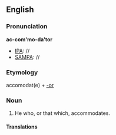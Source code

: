 ==English==
===Pronunciation===
'''ac-com'mo-da'tor'''
*[[IPA]]: //
*[[SAMPA]]: //

===Etymology===
accomodat(e) + [[-or]]

===Noun===
#He who, or that which, accommodates.
<!-- ''Warburton.''> -->

====Translations====
{{top}}
{{mid}}
{{bottom}}